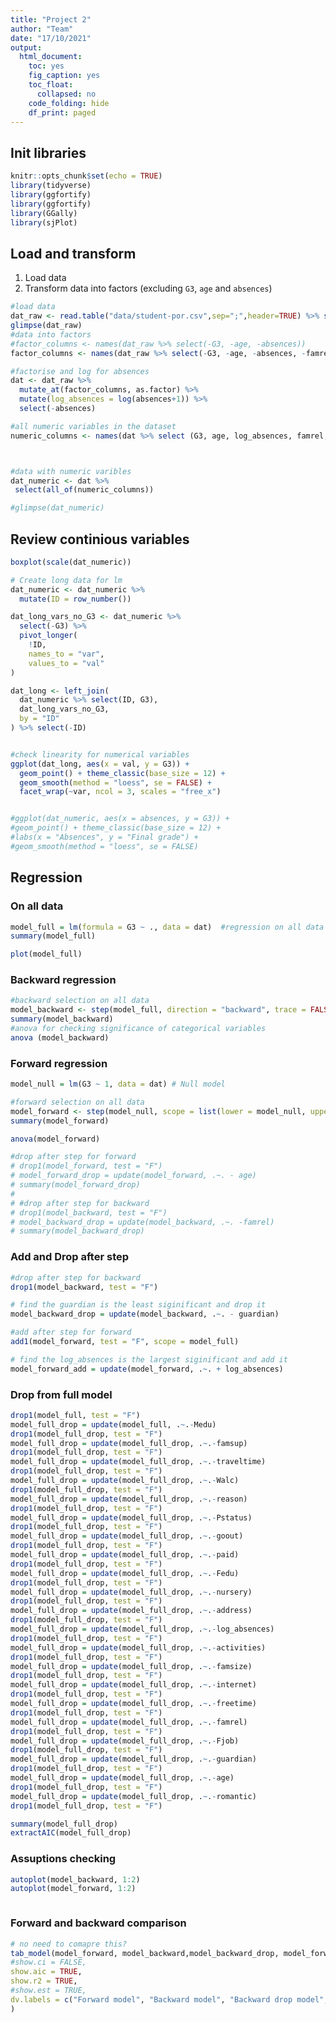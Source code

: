 ```yaml
---
title: "Project 2"
author: "Team"
date: "17/10/2021"
output: 
  html_document: 
    toc: yes
    fig_caption: yes
    toc_float:
      collapsed: no
    code_folding: hide
    df_print: paged
---
```


## Init libraries

```r
knitr::opts_chunk$set(echo = TRUE)
library(tidyverse)
library(ggfortify)
library(ggfortify)
library(GGally)
library(sjPlot)
```

## Load and transform

1. Load data
2. Transform data into factors (excluding `G3`, `age` and `absences`)


```r
#load data
dat_raw <- read.table("data/student-por.csv",sep=";",header=TRUE) %>% select(-G1, -G2)
glimpse(dat_raw)
#data into factors
#factor_columns <- names(dat_raw %>% select(-G3, -age, -absences))
factor_columns <- names(dat_raw %>% select(-G3, -age, -absences, -famrel, -traveltime, -studytime, -freetime, -goout, -Walc, -Dalc, -health, -failures, -Medu, -Fedu))

#factorise and log for absences
dat <- dat_raw %>% 
  mutate_at(factor_columns, as.factor) %>%
  mutate(log_absences = log(absences+1)) %>% 
  select(-absences)

#all numeric variables in the dataset
numeric_columns <- names(dat %>% select (G3, age, log_absences, famrel, traveltime, studytime, freetime, goout, Walc, Dalc, health, failures, Medu, Fedu))



#data with numeric varibles
dat_numeric <- dat %>% 
 select(all_of(numeric_columns))

#glimpse(dat_numeric)

```



## Review continious variables

```r
boxplot(scale(dat_numeric))

```


```r
# Create long data for lm
dat_numeric <- dat_numeric %>% 
  mutate(ID = row_number())

dat_long_vars_no_G3 <- dat_numeric %>%
  select(-G3) %>% 
  pivot_longer(
    !ID,
    names_to = "var",
    values_to = "val"
)

dat_long <- left_join(
  dat_numeric %>% select(ID, G3),
  dat_long_vars_no_G3,
  by = "ID"
) %>% select(-ID)


#check linearity for numerical variables
ggplot(dat_long, aes(x = val, y = G3)) +
  geom_point() + theme_classic(base_size = 12) +
  geom_smooth(method = "loess", se = FALSE) +
  facet_wrap(~var, ncol = 3, scales = "free_x")


#ggplot(dat_numeric, aes(x = absences, y = G3)) +
#geom_point() + theme_classic(base_size = 12) +
#labs(x = "Absences", y = "Final grade") +
#geom_smooth(method = "loess", se = FALSE)   

```


## Regression

### On all data

``` r
model_full = lm(formula = G3 ~ ., data = dat)  #regression on all data
summary(model_full)
```

```r
plot(model_full)
```


### Backward regression

``` r
#backward selection on all data
model_backward <- step(model_full, direction = "backward", trace = FALSE)
summary(model_backward)
#anova for checking significance of categorical variables
anova (model_backward)
```

### Forward regression

```r
model_null = lm(G3 ~ 1, data = dat) # Null model

#forward selection on all data
model_forward <- step(model_null, scope = list(lower = model_null, upper = model_full), direction = "forward", trace = FALSE)
summary(model_forward)

anova(model_forward)
```


```r
#drop after step for forward
# drop1(model_forward, test = "F")
# model_forward_drop = update(model_forward, .~. - age)
# summary(model_forward_drop)
# 
# #drop after step for backward
# drop1(model_backward, test = "F")
# model_backward_drop = update(model_backward, .~. -famrel)
# summary(model_backward_drop)
```

### Add and Drop after step

```r
#drop after step for backward
drop1(model_backward, test = "F")

# find the guardian is the least siginificant and drop it
model_backward_drop = update(model_backward, .~. - guardian)

#add after step for forward
add1(model_forward, test = "F", scope = model_full)

# find the log_absences is the largest siginificant and add it
model_forward_add = update(model_forward, .~. + log_absences)
```

### Drop from full model
```r
drop1(model_full, test = "F")
model_full_drop = update(model_full, .~.-Medu)
drop1(model_full_drop, test = "F")
model_full_drop = update(model_full_drop, .~.-famsup)
drop1(model_full_drop, test = "F")
model_full_drop = update(model_full_drop, .~.-traveltime)
drop1(model_full_drop, test = "F")
model_full_drop = update(model_full_drop, .~.-Walc)
drop1(model_full_drop, test = "F")
model_full_drop = update(model_full_drop, .~.-reason)
drop1(model_full_drop, test = "F")
model_full_drop = update(model_full_drop, .~.-Pstatus)
drop1(model_full_drop, test = "F")
model_full_drop = update(model_full_drop, .~.-goout)
drop1(model_full_drop, test = "F")
model_full_drop = update(model_full_drop, .~.-paid)
drop1(model_full_drop, test = "F")
model_full_drop = update(model_full_drop, .~.-Fedu)
drop1(model_full_drop, test = "F")
model_full_drop = update(model_full_drop, .~.-nursery)
drop1(model_full_drop, test = "F")
model_full_drop = update(model_full_drop, .~.-address)
drop1(model_full_drop, test = "F")
model_full_drop = update(model_full_drop, .~.-log_absences)
drop1(model_full_drop, test = "F")
model_full_drop = update(model_full_drop, .~.-activities)
drop1(model_full_drop, test = "F")
model_full_drop = update(model_full_drop, .~.-famsize)
drop1(model_full_drop, test = "F")
model_full_drop = update(model_full_drop, .~.-internet)
drop1(model_full_drop, test = "F")
model_full_drop = update(model_full_drop, .~.-freetime)
drop1(model_full_drop, test = "F")
model_full_drop = update(model_full_drop, .~.-famrel)
drop1(model_full_drop, test = "F")
model_full_drop = update(model_full_drop, .~.-Fjob)
drop1(model_full_drop, test = "F")
model_full_drop = update(model_full_drop, .~.-guardian)
drop1(model_full_drop, test = "F")
model_full_drop = update(model_full_drop, .~.-age)
drop1(model_full_drop, test = "F")
model_full_drop = update(model_full_drop, .~.-romantic)
drop1(model_full_drop, test = "F")
```


```r
summary(model_full_drop)
extractAIC(model_full_drop)
```



### Assuptions checking

```r
autoplot(model_backward, 1:2)
autoplot(model_forward, 1:2)

```

```r

```


### Forward and backward comparison

```r
# no need to comapre this?
tab_model(model_forward, model_backward,model_backward_drop, model_forward_add,
#show.ci = FALSE,
show.aic = TRUE,
show.r2 = TRUE,
#show.est = TRUE,
dv.labels = c("Forward model", "Backward model", "Backward drop model", "Forward add model")
)
```







